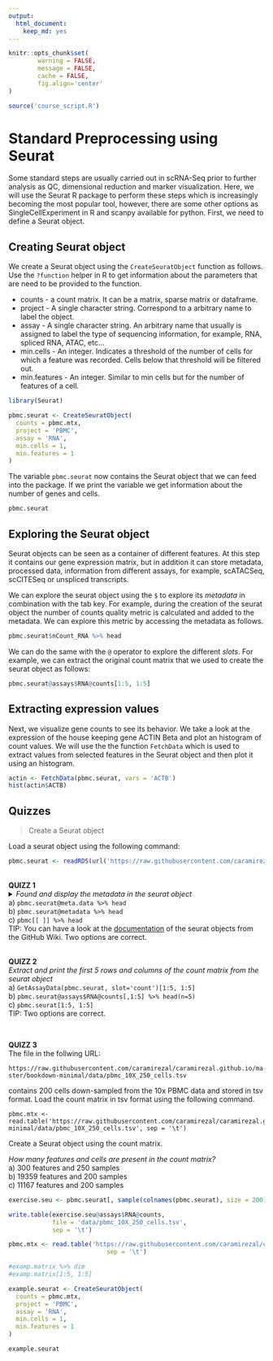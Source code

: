 ```yaml
---
output:
  html_document:
    keep_md: yes
---
```



```r
knitr::opts_chunk$set(
        warning = FALSE, 
        message = FALSE,
        cache = FALSE,
        fig.align='center'
)

source('course_script.R')
```

# Standard Preprocessing using Seurat


Some standard steps are usually carried out in scRNA-Seq prior to further analysis as QC, dimensional
reduction and marker visualization. Here, we will use the Seurat R package to perform these steps which
is increasingly becoming the most popular tool, however, there are some other options as SingleCellExperiment
in R and scanpy available for python. First, we need to define a Seurat object.


## Creating Seurat object

We create a Seurat object using the `CreateSeuratObject` function as follows. Use the `?function` helper
in R to get information about the parameters that are need to be provided to the function.

 * counts - a count matrix. It can be a matrix, sparse matrix or dataframe.
 * project - A single character string. Correspond to a arbitrary name to label the object.
 * assay - A single character string. An arbitrary name that usually is assigned to label the
            type of sequencing information, for example, RNA, spliced RNA, ATAC, etc...
 * min.cells - An integer. Indicates a threshold of the number of cells for which a feature was
              recorded. Cells below that threshold will be filtered out.
 * min.features - An integer. Similar to min cells but for the number of features of a cell.
 

```r
library(Seurat)

pbmc.seurat <- CreateSeuratObject(
  counts = pbmc.mtx, 
  project = 'PBMC', 
  assay = 'RNA', 
  min.cells = 1, 
  min.features = 1
)
```

The variable `pbmc.seurat` now contains the Seurat object that we can feed into the package.
If we print the variable we get information about the number of genes and cells.

```r
pbmc.seurat
```

## Exploring the Seurat object


Seurat objects can be seen as a container of different features. At this step it contains
our gene expression matrix, but in addition it can store metadata, processed data,
information from different assays, for example, scATACSeq, scCITESeq or unspliced transcripts.

We can explore the seurat object using the `$` to explore its *metadata* in combination with the tab 
key. For example, during the creation of the seurat object the number of counts quality metric
is calculated and added to the metadata. We can explore this metric by accessing the metadata
as follows.

```r
pbmc.seurat$nCount_RNA %>% head
```

 We can do the same with the `@` operator to explore the different *slots*. For example,
 we can extract the original count matrix that we used to create the seurat object as follows:
 
 
```r
pbmc.seurat@assays$RNA@counts[1:5, 1:5]
```


## Extracting expression values 


Next, we visualize gene counts to see its behavior. We take a look at the expression of the 
house keeping gene ACTIN Beta and plot an histogram of count values. We will use the
the function `FetchData` which is used to extract values from selected features in the Seurat
object and then plot it using an histogram.


```r
actin <- FetchData(pbmc.seurat, vars = 'ACTB')
hist(actin$ACTB)
```



## Quizzes


> Create a Seurat object 

Load a seurat object using the following command:

```r
pbmc.seurat <- readRDS(url('https://raw.githubusercontent.com/caramirezal/caramirezal.github.io/master/bookdown-minimal/data/pbmc_10X_500_cells.rds'))
```

<br>
**QUIZZ 1**
<br>
<details>
<summary> *Found and display the metadata in the seurat object* 
<br>
a) `pbmc.seurat@meta.data %>% head`
<br>
b) `pbmc.seurat@metadata %>% head`
<br>
c) `pbmc[[ ]] %>% head`
<br>
TIP: You can have 
a look at the [documentation](https://github.com/satijalab/seurat/wiki/Seurat#object-information) 
of the seurat objects from the GitHub Wiki. Two options are correct.
</summary>
<br>
<b>Answer:</b>
<br>
`pbmc.seurat@meta.data %>% head`
<br>
`pbmc[[ ]] %>% head`
</details> 

<br>
**QUIZZ 2**
<br>
*Extract and print the first 5 rows and columns of the count matrix from the seurat object* 
<br>
a) `GetAssayData(pbmc.seurat, slot='count')[1:5, 1:5]`
<br>
b) `pbmc.seurat@assays$RNA@counts[,1:5] %>% head(n=5)`
<br>
c) `pbmc.seurat[1:5, 1:5]`
<br>
TIP: Two options are correct.

<br>


**QUIZZ 3**
<br>
The file in the follwing URL:

`https://raw.githubusercontent.com/caramirezal/caramirezal.github.io/master/bookdown-minimal/data/pbmc_10X_250_cells.tsv` 

contains 200 cells down-sampled from the 10x PBMC data and stored in tsv format. Load the count matrix 
in tsv format using the following command.

```
pbmc.mtx <- read.table('https://raw.githubusercontent.com/caramirezal/caramirezal.github.io/master/bookdown-minimal/data/pbmc_10X_250_cells.tsv', sep = '\t')
```
                           
Create a Seurat object using the count matrix.

*How many features and cells are present in the count matrix?*
<br> 
a) 300 features and 250 samples
<br> 
b) 19359 features and 200 samples
<br>
c) 11167 features and 200 samples
<br>

```r
exercise.seu <- pbmc.seurat[, sample(colnames(pbmc.seurat), size = 200)]

write.table(exercise.seu@assays$RNA@counts,
            file = 'data/pbmc_10X_250_cells.tsv',
            sep = '\t')

```


```r
pbmc.mtx <- read.table('https://raw.githubusercontent.com/caramirezal/caramirezal.github.io/master/bookdown-minimal/data/pbmc_10X_250_cells.tsv',
                           sep = '\t') 

#examp.matrix %>% dim
#examp.matrix[1:5, 1:5]

example.seurat <- CreateSeuratObject(
  counts = pbmc.mtx, 
  project = 'PBMC', 
  assay = 'RNA', 
  min.cells = 1, 
  min.features = 1
)

example.seurat
```



